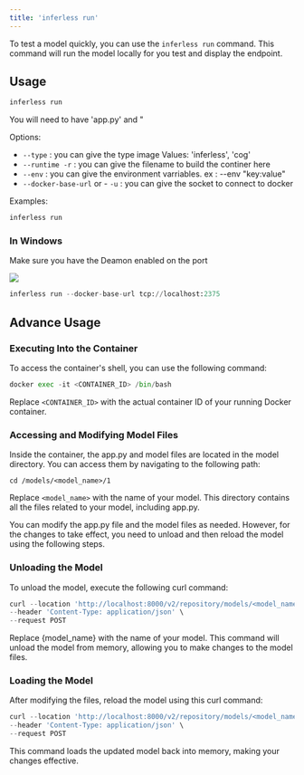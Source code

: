 ```yaml
---
title: 'inferless run'
---
```


To test a model quickly, you can use the `inferless run` command. This command will run the model locally for you test and display the endpoint.

## Usage

```python
inferless run
```

You will need to have 'app.py' and "

Options:

- `--type` : you can give the type image Values: 'inferless', 'cog'
- `--runtime -r` : you can give the filename to build the continer here
- `--env` : you can give the environment varriables. ex : --env "key:value"
- `--docker-base-url` or - `-u` : you can give the socket to connect to docker

Examples:

```python
inferless run
```

### In Windows

Make sure you have the Deamon enabled on the port

![](/images/docker-1.png)

```python
inferless run --docker-base-url tcp://localhost:2375
```

## Advance Usage

### Executing Into the Container

To access the container's shell, you can use the following command:

```python
docker exec -it <CONTAINER_ID> /bin/bash
```

Replace `<CONTAINER_ID>` with the actual container ID of your running Docker container.

### Accessing and Modifying Model Files

Inside the container, the app.py and model files are located in the model directory. You can access them by navigating to the following path:

`cd /models/<model_name>/1`

Replace `<model_name>` with the name of your model. This directory contains all the files related to your model, including app.py.

You can modify the app.py file and the model files as needed. However, for the changes to take effect, you need to unload and then reload the model using the following steps.

### Unloading the Model

To unload the model, execute the following curl command:

```python
curl --location 'http://localhost:8000/v2/repository/models/<model_name>/unload' \
--header 'Content-Type: application/json' \
--request POST
```

Replace {model_name} with the name of your model. This command will unload the model from memory, allowing you to make changes to the model files.

### Loading the Model

After modifying the files, reload the model using this curl command:

```python
curl --location 'http://localhost:8000/v2/repository/models/<model_name>/load' \
--header 'Content-Type: application/json' \
--request POST
```

This command loads the updated model back into memory, making your changes effective.
